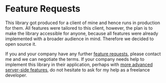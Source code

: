 
<Meta title="Getting Started/Feature Requests" />

# Feature Requests

This library got produced for a client of mine and hence runs in production for them. All features were tailored to this client, however, the plan is to make the library accessible for anyone, because all features were already implemented with a broader audience in mind. Therefore we decided to open source it.

If you and your company have any further [feature requests](https://github.com/table-library/react-table-library/issues), please contact me and we can negotiate the terms. If your company needs help to implement this library in their application, perhaps with [more advanced server-side features](https://www.robinwieruch.de/react-tree-list/), do not hesitate to ask for my help as a freelance developer.
